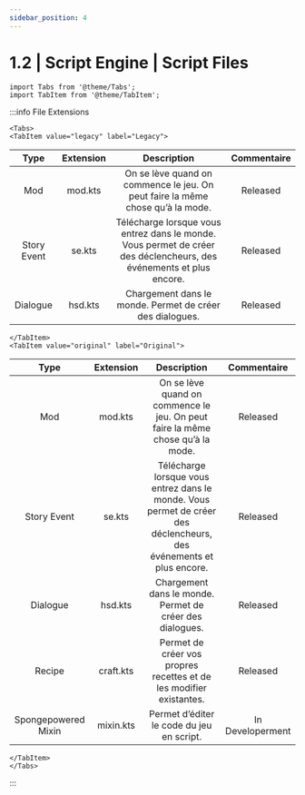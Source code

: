 ```yaml
---
sidebar_position: 4
---
```


# 1.2 | Script Engine | Script Files

```mdx-code-block
import Tabs from '@theme/Tabs';
import TabItem from '@theme/TabItem';
```

:::info File Extensions
```mdx-code-block
<Tabs>
<TabItem value="legacy" label="Legacy">
```

|        Type         | Extension |                                                     Description                                                     |   Commentaire    |
|:-------------------:|:---------:|:-------------------------------------------------------------------------------------------------------------------:|:----------------:|
|         Mod         |  mod.kts  |                   On se lève quand on commence le jeu. On peut faire la même chose qu’à la mode.                    |     Released     |
|     Story Event     |  se.kts   | Télécharge lorsque vous entrez dans le monde. Vous permet de créer des déclencheurs, des événements et plus encore. |     Released     |
|      Dialogue       |  hsd.kts  |                              Chargement dans le monde. Permet de créer des dialogues.                               |     Released     |

```mdx-code-block
</TabItem>
<TabItem value="original" label="Original">
```
|        Type         | Extension |                                                     Description                                                     |   Commentaire    |
|:-------------------:|:---------:|:-------------------------------------------------------------------------------------------------------------------:|:----------------:|
|         Mod         |  mod.kts  |                   On se lève quand on commence le jeu. On peut faire la même chose qu’à la mode.                    |     Released     |
|     Story Event     |  se.kts   | Télécharge lorsque vous entrez dans le monde. Vous permet de créer des déclencheurs, des événements et plus encore. |     Released     |
|      Dialogue       |  hsd.kts  |                              Chargement dans le monde. Permet de créer des dialogues.                               |     Released     |
|       Recipe        | craft.kts |                         Permet de créer vos propres recettes et de les modifier existantes.                         |     Released     |
| Spongepowered Mixin | mixin.kts |                                      Permet d’éditer le code du jeu en script.                                      | In Developerment |
```mdx-code-block
</TabItem>
</Tabs>
```
:::